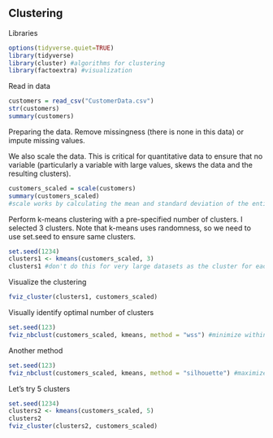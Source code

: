 ## Clustering  

Libraries  
```{r}
options(tidyverse.quiet=TRUE)
library(tidyverse)
library(cluster) #algorithms for clustering
library(factoextra) #visualization

```

Read in data  
```{r}
customers = read_csv("CustomerData.csv")
str(customers)
summary(customers)
```

Preparing the data. Remove missingness (there is none in this data) or impute missing values.  

We also scale the data. This is critical for quantitative data to ensure that no variable (particularly a variable with large values, skews the data and the resulting clusters).  
```{r}
customers_scaled = scale(customers) 
summary(customers_scaled)
#scale works by calculating the mean and standard deviation of the entire variable, then scales each element by subtracting the mean and dividing by the standard deviation  
```

Perform k-means clustering with a pre-specified number of clusters. I selected 3 clusters. Note that k-means uses randomness, so we need to use set.seed to ensure same clusters.   
```{r}
set.seed(1234)
clusters1 <- kmeans(customers_scaled, 3)
clusters1 #don't do this for very large datasets as the cluster for each row is shown
```

Visualize the clustering  
```{R}
fviz_cluster(clusters1, customers_scaled)
```

Visually identify optimal number of clusters  
```{r}
set.seed(123)
fviz_nbclust(customers_scaled, kmeans, method = "wss") #minimize within-cluster variation
```
Another method  
```{r}
set.seed(123)
fviz_nbclust(customers_scaled, kmeans, method = "silhouette") #maximize how well points sit in their clusters
```

Let's try 5 clusters  
```{r}
set.seed(1234)
clusters2 <- kmeans(customers_scaled, 5)
clusters2 
fviz_cluster(clusters2, customers_scaled)
```





